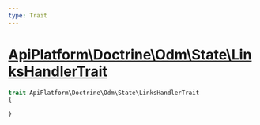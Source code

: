 ```yaml
---
type: Trait
---
```


# [ApiPlatform\Doctrine\Odm\State\LinksHandlerTrait](/docs/reference/Doctrine/Odm/State/LinksHandlerTrait)



```php
trait ApiPlatform\Doctrine\Odm\State\LinksHandlerTrait
{

}
```